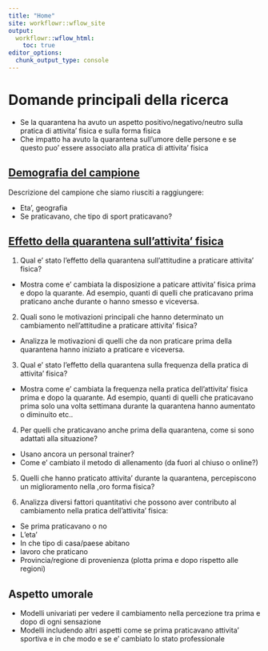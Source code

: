 ```yaml
---
title: "Home"
site: workflowr::wflow_site
output:
  workflowr::wflow_html:
    toc: true
editor_options:
  chunk_output_type: console
---
```


# Domande principali della ricerca

- Se la quarantena ha avuto un aspetto positivo/negativo/neutro sulla pratica di attivita' fisica e sulla forma fisica
- Che impatto ha avuto la quarantena sull'umore delle persone e se questo puo' essere associato alla pratica di attivita' fisica

## [Demografia del campione](2.0-demografia-del-campione.html)

Descrizione del campione che siamo riusciti a raggiungere:

  - Eta', geografia
  - Se praticavano, che tipo di sport praticavano?

## [Effetto della quarantena sull'attivita' fisica](3.0-effetto-su-attivita-fisica.html)

1. Qual e' stato l'effetto della quarantena sull'attitudine a praticare attivita' fisica?

  - Mostra come e' cambiata la disposizione a paticare attivita' fisica prima e dopo la quarante. Ad esempio, quanti di quelli che praticavano prima praticano anche durante o hanno smesso e viceversa. 

2. Quali sono le motivazioni principali che hanno determinato un cambiamento nell'attitudine a praticare attivita' fisica?
  - Analizza le motivazioni di quelli che da non praticare prima della quarantena hanno iniziato a praticare e viceversa.
  

3. Qual e' stato l'effetto della quarantena sulla frequenza della pratica di attivita' fisica?

  - Mostra come e' cambiata la frequenza nella pratica dell'attivita' fisica prima e dopo la quarante. Ad esempio, quanti di quelli che praticavano prima solo una volta  settimana durante la quarantena hanno aumentato o diminuito etc.. 


4. Per quelli che praticavano anche prima della quarantena, come si sono adattati alla situazione?
  - Usano ancora un personal trainer?
  - Come e' cambiato il metodo di allenamento (da fuori al chiuso o online?)
  

5. Quelli che hanno praticato attivita' durante la quarantena, percepiscono un miglioramento nella ,oro forma fisica?

6. Analizza diversi fattori quantitativi che possono aver contributo al cambiamento nella pratica dell'attivita' fisica:
  - Se prima praticavano o no
  - L'eta'
  - In che tipo di casa/paese abitano 
  - lavoro che praticano
  - Provincia/regione di provenienza (plotta prima e dopo rispetto alle regioni)
  
## Aspetto umorale

- Modelli univariati per vedere il cambiamento nella percezione tra prima e dopo di ogni sensazione
- Modelli includendo altri aspetti come se prima praticavano attivita' sportiva e in che modo e se e' cambiato lo stato professionale


